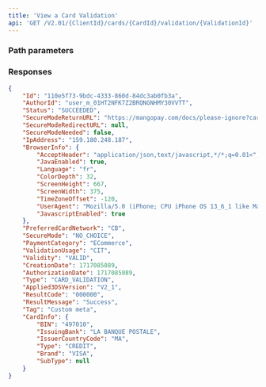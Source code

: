 ```yaml
---
title: 'View a Card Validation'  
api: 'GET /V2.01/{ClientId}/cards/{CardId}/validation/{ValidationId}'  
---
```




### Path parameters  

<CardId />  

<ValidationId />  

### Responses  

<AccordionGroup><Accordion title="200 - Succeeded">  

<IdResponse />  

<AuthorIdResponse />  

<Status2Response />  

<SecureModeReturnURLResponse />  

<SecureModeRedirectURLResponse />  

<SecureModeNeededResponse />  

<IpAddressResponse />  

<BrowserInfoResponse />  

<PreferredCardNetworkResponse />  

<PaymentCategoryResponse />  

<SecureModeResponse2 />  

<ValidationUsageResponse />

<ValidityResponse />  

<CreationDateResponse />  

<Type1Response />  

<Applied3DSVersionResponse />  

<ResultCodeResponse />  

<ResultMessageResponse />  

<TagResponse />  

<CardInfoResponse /></Accordion></AccordionGroup>  

<ResponseExample>  

```json 200 - Succeeded  
{
    "Id": "110e5f73-9bdc-4333-860d-84dc3ab0fb3a",
    "AuthorId": "user_m_01HT2NFK7Z2BRQNGNHMY30VVTT",
    "Status": "SUCCEEDED",
    "SecureModeReturnURL": "https://mangopay.com/docs/please-ignore?cardValidationId=110e5f73-9bdc-4333-860d-84dc3ab0fb3a",
    "SecureModeRedirectURL": null,
    "SecureModeNeeded": false,
    "IpAddress": "159.180.248.187",
    "BrowserInfo": {
        "AcceptHeader": "application/json,text/javascript,*/*;q=0.01<",
        "JavaEnabled": true,
        "Language": "fr",
        "ColorDepth": 32,
        "ScreenHeight": 667,
        "ScreenWidth": 375,
        "TimeZoneOffset": -120,
        "UserAgent": "Mozilla/5.0 (iPhone; CPU iPhone OS 13_6_1 like Mac OS X) AppleWebKit/605.1.15 (KHTML, like Gecko) Mobile/15E148",
        "JavascriptEnabled": true
    },
    "PreferredCardNetwork": "CB",
    "SecureMode": "NO_CHOICE",
    "PaymentCategory": "ECommerce",
    "ValidationUsage": "CIT",
    "Validity": "VALID",
    "CreationDate": 1717085089,
    "AuthorizationDate": 1717085089,
    "Type": "CARD_VALIDATION",
    "Applied3DSVersion": "V2_1",
    "ResultCode": "000000",
    "ResultMessage": "Success",
    "Tag": "Custom meta",
    "CardInfo": {
        "BIN": "497010",
        "IssuingBank": "LA BANQUE POSTALE",
        "IssuerCountryCode": "MA",
        "Type": "CREDIT",
        "Brand": "VISA",
        "SubType": null
    }
}
 ```  

</ResponseExample>  

<RequestExample>  
  <ViewCardValidationNode />
  <JavaViewCardValidation />
  <NetViewCardValidation />
</RequestExample>